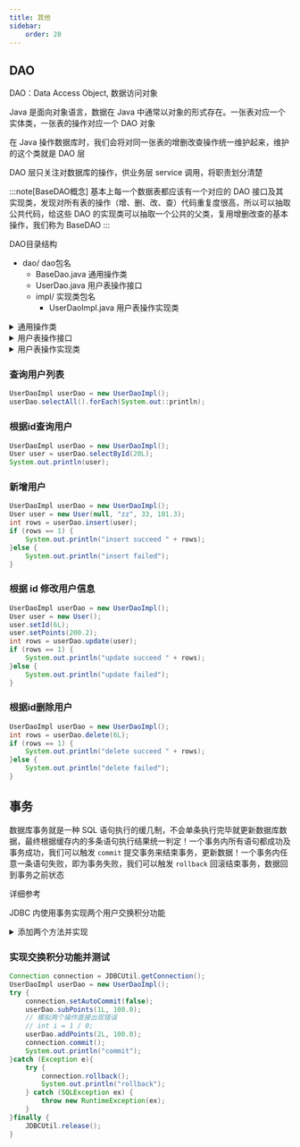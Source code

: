 ```yaml
---
title: 其他
sidebar:
    order: 20
---
```



## DAO

DAO：Data Access Object, 数据访问对象

Java 是面向对象语言，数据在 Java 中通常以对象的形式存在。一张表对应一个实体类，一张表的操作对应一个 DAO 对象

在 Java 操作数据库时，我们会将对同一张表的增删改查操作统一维护起来，维护的这个类就是 DAO 层

DAO 层只关注对数据库的操作，供业务层 service 调用，将职责划分清楚

:::note[BaseDAO概念]
基本上每一个数据表都应该有一个对应的 DAO 接口及其实现类，发现对所有表的操作（增、删、改、查）代码重复度很高，所以可以抽取公共代码，给这些 DAO 的实现类可以抽取一个公共的父类，复用增删改查的基本操作，我们称为 BaseDAO
:::

DAO目录结构

<FileTree>

- dao/ dao包名
    - BaseDao.java 通用操作类
    - UserDao.java 用户表操作接口
    - impl/ 实现类包名
        - UserDaoImpl.java 用户表操作实现类

</FileTree>

<details>

<summary>通用操作类</summary>

```java
public class BaseDao {
    public int executeUpdate(String sql, Object... params) throws SQLException {
        Connection connection = JDBCUtil.getConnection();
        PreparedStatement statement = connection.prepareStatement(sql);
        // 添加sql参数
        addParams(statement, params);

        // 执行sql
        int rows = statement.executeUpdate();

        // 释放资源
        statement.close();
        // 如果是自动提交才放回连接池
        if (connection.getAutoCommit()) {
            JDBCUtil.release();
        }
        return rows;
    }

    public <T> List<T> executeQuery(String sql, Class<T> clazz, Object... params) throws SQLException {
        Connection connection = JDBCUtil.getConnection();
        PreparedStatement statement = connection.prepareStatement(sql);
        // 添加sql参数
        addParams(statement, params);

        ResultSet resultSet = statement.executeQuery();
        // 获取结果元数据，就是列名
        ResultSetMetaData metaData = resultSet.getMetaData();
        // 获取列名个数
        int columnCount = metaData.getColumnCount();
        List<T> beanList = new ArrayList<>();
        while (resultSet.next()){
            try {
                // 使用反射获取对象实例
                T bean = clazz.getDeclaredConstructor().newInstance();
                // 根据列名个数设置对象内的属性
                for (int i = 1; i <= columnCount; i++) {
                    // 获取当列对应的值
                    Object value = resultSet.getObject(i);
                    // 获取当列的label，就是sql内给列取的别名，没有就是列名
                    String columnLabel = metaData.getColumnLabel(i);
                    // 使用反射设置指定的属性
                    Field field = clazz.getDeclaredField(columnLabel);
                    field.setAccessible(true);
                    field.set(bean, value);
                }
                beanList.add(bean);
            } catch (InstantiationException | IllegalAccessException | InvocationTargetException |
                     NoSuchMethodException | NoSuchFieldException e) {
                throw new RuntimeException(e);
            }
        }
        resultSet.close();
        statement.close();
        // 如果是自动提交才放回连接池
        if (connection.getAutoCommit()){
            JDBCUtil.release();
        }
        return beanList;
    }

    public <T> T executeQueryOne(String sql, Class<T> clazz, Object... params) throws SQLException {
        List<T> resultList = executeQuery(sql, clazz, params);
        return resultList.isEmpty() ? null : resultList.get(0);
    }

    private void addParams(PreparedStatement statement, Object[] params) throws SQLException {
        if (params != null && params.length > 0) {
            for (int i = 0; i < params.length; i++) {
                statement.setObject(i + 1, params[i]);
            }
        }
    }
}
```

</details>

<details>

<summary>用户表操作接口</summary>

```java
public interface UserDao {
    /**
     * 获取所有用户
     */
    List<User> selectAll();

    /**
     * 根据id获取单个用户
     */
    User selectById(Long id);
    /**
     * 添加用户
     */
    int insert(User user);
    /**
     * 删除用户
     */
    int update(User user);
    /**
     * 根据id删除用户
     */
    int delete(Long id);
}
```

</details>

<details>

<summary>用户表操作实现类</summary>

```java
public class UserDaoImpl extends BaseDao implements UserDao {
    @Override
    public List<User> selectAll() {
        String sql = "select id, name, age, points from t_user";
        try {
            return executeQuery(sql, User.class);
        } catch (SQLException e) {
            throw new RuntimeException(e);
        }
    }

    @Override
    public User selectById(Long id) {
        String sql = "select id, name, age, points from t_user where id = ?";
        User user = null;
        try {
            user = executeQueryOne(sql, User.class, id);
        } catch (SQLException e) {
            throw new RuntimeException(e);
        }
        return user;
    }

    @Override
    public int insert(User user) {
        String sql =  "insert into t_user (name, age, points) values (?, ?, ?)";
        try {
            return executeUpdate(sql, user.getName(), user.getAge(), user.getPoints());
        } catch (SQLException e) {
            throw new RuntimeException(e);
        }
    }

    @Override
    public int update(User user) {
        String sql = "update t_user set points = ? where id = ?";
        try {
            return executeUpdate(sql, user.getPoints(), user.getId());
        } catch (SQLException e) {
            throw new RuntimeException(e);
        }
    }

    @Override
    public int delete(Long id) {
        String sql = "delete from t_user where id = ?";
        try {
            return executeUpdate(sql, id);
        } catch (SQLException e) {
            throw new RuntimeException(e);
        }
    }
}
```

</details>

### 查询用户列表

```java
UserDaoImpl userDao = new UserDaoImpl();
userDao.selectAll().forEach(System.out::println);
```

### 根据id查询用户

```java
UserDaoImpl userDao = new UserDaoImpl();
User user = userDao.selectById(20L);
System.out.println(user);
```

### 新增用户

```java
UserDaoImpl userDao = new UserDaoImpl();
User user = new User(null, "zz", 33, 101.3);
int rows = userDao.insert(user);
if (rows == 1) {
    System.out.println("insert succeed " + rows);
}else {
    System.out.println("insert failed");
}
```

### 根据 id 修改用户信息

```java
UserDaoImpl userDao = new UserDaoImpl();
User user = new User();
user.setId(6L);
user.setPoints(200.2);
int rows = userDao.update(user);
if (rows == 1) {
    System.out.println("update succeed " + rows);
}else {
    System.out.println("update failed");
}
```

### 根据id删除用户

```java
UserDaoImpl userDao = new UserDaoImpl();
int rows = userDao.delete(6L);
if (rows == 1) {
    System.out.println("delete succeed " + rows);
}else {
    System.out.println("delete failed");
}
```

## 事务

数据库事务就是一种 SQL 语句执行的缓几制，不会单条执行完毕就更新数据库数据，最终根据缓存内的多条语句执行结果统一判定！一个事务内所有语句都成功及事务成功，我们可以触发 `commit` 提交事务来结束事务，更新数据！一个事务内任意一条语句失败，即为事务失败，我们可以触发 `rollback` 回滚结束事务，数据回到事务之前状态

详细参考 <InternalLink text="MySQL" href="mysql/transaction/" />

JDBC 内使用事务实现两个用户交换积分功能

<details>

<summary>添加两个方法并实现</summary>

添加添加、减少积分接口

```java
/**
 * 添加积分
 */
int addPoints(Long id, Double points);

/**
 * 减少积分
 */
int subPoints(Long id, Double points);
```

添加实现

```java
@Override
public int addPoints(Long id, Double points) {
    String sql = "update t_user set points = points + ? where id = ?";
    try {
        return executeUpdate(sql, points, id);
    } catch (SQLException e) {
        throw new RuntimeException(e);
    }
}

@Override
public int subPoints(Long id, Double points) {
    String sql = "update t_user set points = points - ? where id = ?";
    try {
        return executeUpdate(sql, points, id);
    } catch (SQLException e) {
        throw new RuntimeException(e);
    }
}
```

</details>

### 实现交换积分功能并测试

```java {4,10,14,20}
Connection connection = JDBCUtil.getConnection();
UserDaoImpl userDao = new UserDaoImpl();
try {
    connection.setAutoCommit(false);
    userDao.subPoints(1L, 100.0);
    // 模拟两个操作直接出现错误
    // int i = 1 / 0;
    userDao.addPoints(2L, 100.0);
    connection.commit();
    System.out.println("commit");
}catch (Exception e){
    try {
        connection.rollback();
        System.out.println("rollback");
    } catch (SQLException ex) {
        throw new RuntimeException(ex);
    }
}finally {
    JDBCUtil.release();
}
```
